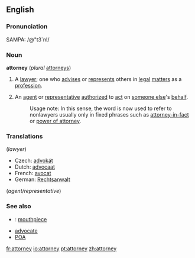 ==English==

===Pronunciation===
SAMPA: /@"t3`nI/

===Noun===
'''attorney''' (''plural'' [[attorneys]])

# {{law}} A [[lawyer]]; one who [[advise]]s or [[represent]]s others in [[legal]] [[matter]]s as a [[profession]].
#An [[agent]] or [[representative]] [[authorize]]d to [[act]] on [[someone else]]'s [[behalf]].
#:Usage note:  In this sense, the word is now used to refer to nonlawyers usually only in fixed phrases such as [[attorney-in-fact]] or [[power of attorney]].

===Translations===
(''lawyer'')

*Czech: [[advokát]]
*Dutch: [[advocaat]]
*French: [[avocat]]
*German: [[Rechtsanwalt]]

(''agent/representative'')

===See also===
*{{slang}}: [[mouthpiece]]
*[[advocate]]
*[[POA]]

[[fr:attorney]]
[[io:attorney]]
[[pt:attorney]]
[[zh:attorney]]